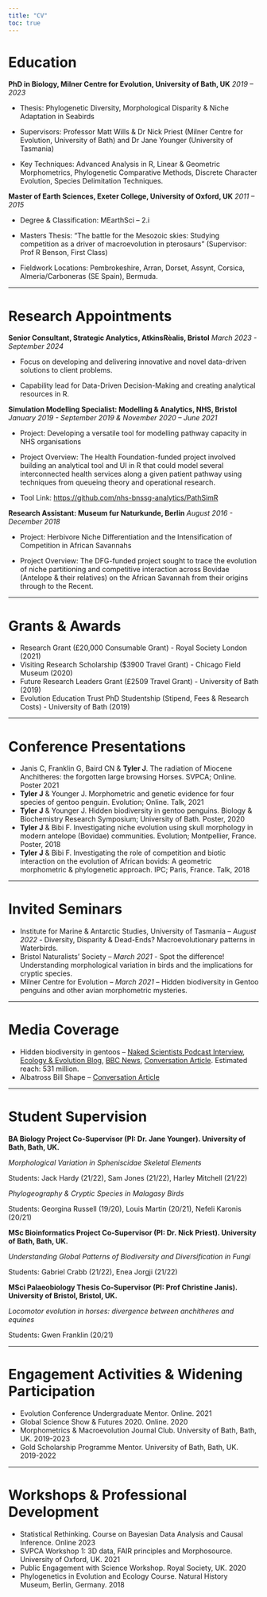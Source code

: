 ```yaml
---
title: "CV"
toc: true
---
```


# Education

**PhD in Biology, Milner Centre for Evolution, University of Bath, UK** *2019 – 2023*

-   Thesis: Phylogenetic Diversity, Morphological Disparity & Niche Adaptation in Seabirds

-   Supervisors: Professor Matt Wills & Dr Nick Priest (Milner Centre for Evolution, University of Bath) and Dr Jane Younger (University of Tasmania)

-   Key Techniques: Advanced Analysis in R, Linear & Geometric Morphometrics, Phylogenetic Comparative Methods, Discrete Character Evolution, Species Delimitation Techniques.

**Master of Earth Sciences, Exeter College, University of Oxford, UK** *2011 – 2015*

-   Degree & Classification: MEarthSci – 2.i

-   Masters Thesis: “The battle for the Mesozoic skies: Studying competition as a driver of macroevolution in pterosaurs” (Supervisor: Prof R Benson, First Class)

-   Fieldwork Locations: Pembrokeshire, Arran, Dorset, Assynt, Corsica, Almeria/Carboneras (SE Spain), Bermuda.

------------------------------------------------------------------------

# Research Appointments

**Senior Consultant, Strategic Analytics, AtkinsRèalis, Bristol** *March 2023 - September 2024*

-   Focus on developing and delivering innovative and novel data-driven solutions to client problems.

-   Capability lead for Data-Driven Decision-Making and creating analytical resources in R.

**Simulation Modelling Specialist: Modelling & Analytics, NHS, Bristol** *January 2019 - September 2019 & November 2020 – June 2021*

-   Project: Developing a versatile tool for modelling pathway capacity in NHS organisations

-   Project Overview: The Health Foundation-funded project involved building an analytical tool and UI in R that could model several interconnected health services along a given patient pathway using techniques from queueing theory and operational research.

-   Tool Link: <https://github.com/nhs-bnssg-analytics/PathSimR>

**Research Assistant: Museum fur Naturkunde, Berlin** *August 2016 - December 2018*

-   Project: Herbivore Niche Differentiation and the Intensification of Competition in African Savannahs

-   Project Overview: The DFG-funded project sought to trace the evolution of niche partitioning and competitive interaction across Bovidae (Antelope & their relatives) on the African Savannah from their origins through to the Recent.

------------------------------------------------------------------------

# Grants & Awards

-   Research Grant (£20,000 Consumable Grant) - Royal Society London (2021)
-   Visiting Research Scholarship (\$3900 Travel Grant) - Chicago Field Museum (2020)
-   Future Research Leaders Grant (£2509 Travel Grant) - University of Bath (2019)
-   Evolution Education Trust PhD Studentship (Stipend, Fees & Research Costs) - University of Bath (2019)

------------------------------------------------------------------------

# Conference Presentations

-   Janis C, Franklin G, Baird CN & **Tyler J**. The radiation of Miocene Anchitheres: the forgotten large browsing Horses. SVPCA; Online. Poster 2021
-   **Tyler J** & Younger J. Morphometric and genetic evidence for four species of gentoo penguin. Evolution; Online. Talk, 2021
-   **Tyler J** & Younger J. Hidden biodiversity in gentoo penguins. Biology & Biochemistry Research Symposium; University of Bath. Poster, 2020
-   **Tyler J** & Bibi F. Investigating niche evolution using skull morphology in modern antelope (Bovidae) communities. Evolution; Montpellier, France. Poster, 2018
-   **Tyler J** & Bibi F. Investigating the role of competition and biotic interaction on the evolution of African bovids: A geometric morphometric & phylogenetic approach. IPC; Paris, France. Talk, 2018

------------------------------------------------------------------------

# Invited Seminars

-   Institute for Marine & Antarctic Studies, University of Tasmania – *August 2022* - Diversity, Disparity & Dead-Ends? Macroevolutionary patterns in Waterbirds.
-   Bristol Naturalists’ Society – *March 2021* - Spot the difference! Understanding morphological variation in birds and the implications for cryptic species.
-   Milner Centre for Evolution – *March 2021* – Hidden biodiversity in Gentoo penguins and other avian morphometric mysteries.

------------------------------------------------------------------------

# Media Coverage

-   Hidden biodiversity in gentoos – [Naked Scientists Podcast Interview](https://www.thenakedscientists.com/articles/interviews/gentoo-penguins-three-hidden-species-discovered), [Ecology & Evolution Blog](https://ecologyandevolutionblog.wordpress.com/2020/11/06/hidden-biodiversity-in-gentoo-penguins/), [BBC News](https://www.bbc.co.uk/news/science-environment-54817124#:~:text=Scientists%20are%20calling%20for%20a,told%20apart%20by%20their%20DNA.), [Conversation Article](https://theconversation.com/how-we-discovered-three-new-species-of-penguin-in-the-southern-ocean-149325). Estimated reach: 531 million.
-   Albatross Bill Shape – [Conversation Article](https://theconversation.com/thick-ones-pointy-ones-how-albatross-beaks-evolved-to-match-their-prey-211461)

------------------------------------------------------------------------

# Student Supervision

**BA Biology Project Co-Supervisor (PI: Dr. Jane Younger). University of Bath, Bath, UK.**

*Morphological Variation in Spheniscidae Skeletal Elements*

Students: Jack Hardy (21/22), Sam Jones (21/22), Harley Mitchell (21/22)

*Phylogeography & Cryptic Species in Malagasy Birds*

Students: Georgina Russell (19/20), Louis Martin (20/21), Nefeli Karonis (20/21)

**MSc Bioinformatics Project Co-Supervisor (PI: Dr. Nick Priest). University of Bath, Bath, UK.**

*Understanding Global Patterns of Biodiversity and Diversification in Fungi*

Students: Gabriel Crabb (21/22), Enea Jorgji (21/22)

**MSci Palaeobiology Thesis Co-Supervisor (PI: Prof Christine Janis). University of Bristol, Bristol, UK.**

*Locomotor evolution in horses: divergence between anchitheres and equines*

Students: Gwen Franklin (20/21)

------------------------------------------------------------------------

# Engagement Activities & Widening Participation

-   Evolution Conference Undergraduate Mentor. Online. 2021
-   Global Science Show & Futures 2020. Online. 2020
-   Morphometrics & Macroevolution Journal Club. University of Bath, Bath, UK. 2019-2023
-   Gold Scholarship Programme Mentor. University of Bath, Bath, UK. 2019-2022

------------------------------------------------------------------------

# Workshops & Professional Development

-   Statistical Rethinking. Course on Bayesian Data Analysis and Causal Inference. Online 2023
-   SVPCA Workshop 1: 3D data, FAIR principles and Morphosource. University of Oxford, UK. 2021
-   Public Engagement with Science Workshop. Royal Society, UK. 2020
-   Phylogenetics in Evolution and Ecology Course. Natural History Museum, Berlin, Germany. 2018
